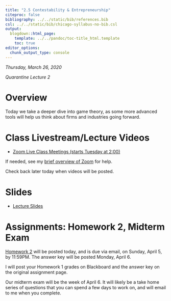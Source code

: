 ```yaml
---
title: "2.5 Contestability & Entrepreneurship"
citeproc: false
bibliography: ../../static/bib/references.bib
csl: ../../static/bib/chicago-syllabus-no-bib.csl
output:
  blogdown::html_page:
    template: ../../pandoc/toc-title_html.template
    toc: true
editor_options: 
  chunk_output_type: console
---
```


*Thursday, March 26, 2020*

*Quarantine Lecture 2*

# Overview

Today we take a deeper dive into game theory, as some more advanced tools will help us think about firms and industries going forward.

# Class Livestream/Lecture Videos

- [<i class="fas fa-video"></i> Zoom Live Class Meetings (starts Tuesday at 2:00)](https://zoom.us/j/486416690)

If needed, see my [<i class="fab fa-youtube"></i> brief overview of Zoom](https://www.youtube.com/embed/gOgSF8QZDQM) for help. 

Check back later today when videos will be posted.

# Slides

- [<i class="fas fa-external-link-square-alt"></i> Lecture Slides](/slides/2.5-slides.html)

# Assignments: Homework 2, Midterm Exam

[Homework 2](assignment/02-problem-set) will be posted today, and is due via email, on Sunday, April 5, by 11:59PM. The answer key will be posted Monday, April 6.

I will post your Homework 1 grades on Blackboard and the answer key on the original assignment page.

Our midterm exam will be the week of April 6. It will likely be a take home series of questions that you can spend a few days to work on, and will email to me when you complete.